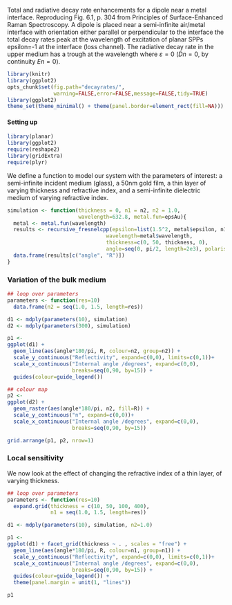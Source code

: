 Total and radiative decay rate enhancements for a dipole near a metal interface. Reproducing Fig. 6.1, p. 304 from Principles of Surface-Enhanced Raman Spectroscopy. A dipole is placed near a semi-infinite air/metal interface with orientation either parallel or perpendicular to the interface the total decay rates peak at the wavelength of excitation of planar SPPs epsilon=-1 at the interface (loss channel). The radiative decay rate in the upper medium has a trough at the wavelength where $\varepsilon=0$ ($Dn=0$, by continuity $En=0$).


```r
library(knitr)
library(ggplot2)
opts_chunk$set(fig.path="decayrates/",
               warning=FALSE,error=FALSE,message=FALSE,tidy=TRUE)
library(ggplot2)
theme_set(theme_minimal() + theme(panel.border=element_rect(fill=NA)))
```

#### Setting up

```r
library(planar)
library(ggplot2)
require(reshape2)
library(gridExtra)
require(plyr)
```

We define a function to model our system with the parameters of interest: a semi-infinite incident medium (glass), a 50nm gold film, a thin layer of varying thickness and refractive index, and a semi-infinite dielectric medium of varying refractive index.

```r
simulation <- function(thickness = 0, n1 = n2, n2 = 1.0, 
                       wavelength=632.8, metal.fun=epsAu){
  metal <- metal.fun(wavelength)
  results <- recursive_fresnelcpp(epsilon=list(1.5^2, metal$epsilon, n1^2, n2^2),
                                wavelength=metal$wavelength, 
                                thickness=c(0, 50, thickness, 0),
                                angle=seq(0, pi/2, length=2e3), polarisation='p')
  data.frame(results[c("angle", "R")])
}
```

### Variation of the bulk medium

```r

## loop over parameters
parameters <- function(res=10) 
  data.frame(n2 = seq(1.0, 1.5, length=res))

d1 <- mdply(parameters(10), simulation)
d2 <- mdply(parameters(300), simulation)

p1 <- 
ggplot(d1) +
  geom_line(aes(angle*180/pi, R, colour=n2, group=n2)) +
  scale_y_continuous("Reflectivity", expand=c(0,0), limits=c(0,1))+
  scale_x_continuous("Internal angle /degrees", expand=c(0,0), 
                     breaks=seq(0,90, by=15)) +
  guides(colour=guide_legend())

## colour map
p2 <- 
ggplot(d2) +
  geom_raster(aes(angle*180/pi, n2, fill=R)) +
  scale_y_continuous("n", expand=c(0,0))+
  scale_x_continuous("Internal angle /degrees", expand=c(0,0), 
                     breaks=seq(0,90, by=15)) 

grid.arrange(p1, p2, nrow=1)
```


### Local sensitivity

We now look at the effect of changing the refractive index of a thin layer, of varying thickness.


```r

## loop over parameters
parameters <- function(res=10) 
  expand.grid(thickness = c(10, 50, 100, 400),
              n1 = seq(1.0, 1.5, length=res))

d1 <- mdply(parameters(10), simulation, n2=1.0)

p1 <- 
ggplot(d1) + facet_grid(thickness ~ . , scales = "free") + 
  geom_line(aes(angle*180/pi, R, colour=n1, group=n1)) +
  scale_y_continuous("Reflectivity", expand=c(0,0), limits=c(0,1))+
  scale_x_continuous("Internal angle /degrees", expand=c(0,0), 
                     breaks=seq(0,90, by=15)) +
  guides(colour=guide_legend()) +
  theme(panel.margin = unit(1, "lines"))

p1

```
